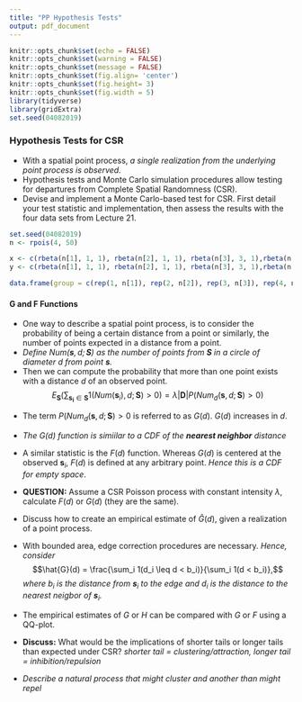 ```yaml
---
title: "PP Hypothesis Tests"
output: pdf_document
---
```


```r
knitr::opts_chunk$set(echo = FALSE)
knitr::opts_chunk$set(warning = FALSE)
knitr::opts_chunk$set(message = FALSE)
knitr::opts_chunk$set(fig.align= 'center')
knitr::opts_chunk$set(fig.height= 3)
knitr::opts_chunk$set(fig.width = 5)
library(tidyverse)
library(gridExtra)
set.seed(04082019)
```

### Hypothesis Tests for CSR

- With a spatial point process, *a single realization from the underlying point process is observed.*
\vfill
- Hypothesis tests and Monte Carlo simulation procedures allow testing for departures from Complete Spatial Randomness (CSR).
\vfill
- Devise and implement a Monte Carlo-based test for CSR. First detail your test statistic and implementation, then assess the results with the four data sets from Lecture 21.
```r
set.seed(04082019)
n <- rpois(4, 50)

x <- c(rbeta(n[1], 1, 1), rbeta(n[2], 1, 1), rbeta(n[3], 3, 1),rbeta(n[4], 3, 3))
y <- c(rbeta(n[1], 1, 1), rbeta(n[2], 1, 1), rbeta(n[3], 3, 1),rbeta(n[4], 3, 3))

data.frame(group = c(rep(1, n[1]), rep(2, n[2]), rep(3, n[3]), rep(4, n[4])), x = x, y = y) %>% ggplot(aes(x=x, y=y)) + geom_point(alpha=.6) + facet_wrap(~group)
```
\vfill
\vfill
\vfill
\vfill
\newpage

#### G and F Functions

- One way to describe a spatial point process, is to consider the probability of being a certain distance from a point or similarly, the number of points expected in a distance from a point.
\vfill
- *Define $Num(\boldsymbol{s}, d; \boldsymbol{S})$ as the number of points from $\boldsymbol{S}$ in a circle of diameter $d$ from point $\boldsymbol{s}$.*
\vfill
- Then we can compute the probability that more than one point exists with a distance $d$ of an observed point.
$$E_{\boldsymbol{S}} \left(\sum_{\boldsymbol{s_i} \in \boldsymbol{S}} 1(Num(\boldsymbol{s}_i),d;\boldsymbol{S}) > 0 \right) = \lambda |\boldsymbol{D}| P(Num_d(\boldsymbol{s},d;\boldsymbol{S})> 0)$$


\vfill
- The term $P(Num_d(\boldsymbol{s},d;\boldsymbol{S})> 0$ is referred to as $G(d)$. $G(d)$ increases in $d$.
\vfill
- *The $G(d)$ function is simiilar to a CDF of the __nearest neighbor__ distance*
\vfill
- A similar statistic is the $F(d)$ function. Whereas $G(d)$ is centered at the observed $\boldsymbol{s}_i$, $F(d)$ is defined at any arbitrary point. *Hence this is a CDF for empty space*.
\vfill
- __QUESTION:__ Assume a CSR Poisson process with constant intensity $\lambda$, calculate $F(d)$ or $G(d)$ (they are the same).
\vfill
\newpage

- Discuss how to create an empirical estimate of $\hat{G}(d)$, given a realization of a point process.
\vfill
- With bounded area, edge correction procedures are necessary. *Hence, consider*
$$\hat{G}(d) = \frac{\sum_i 1(d_i \leq d < b_i)}{\sum_i 1(d < b_i)},$$
*where $b_i$ is the distance from $\boldsymbol{s}_i$ to the edge and $d_i$ is the distance to the nearest neigbor of $\boldsymbol{s}_i$.*
\vfill
- The empirical estimates of $G$ or $H$ can be compared with $G$ or $F$ using a QQ-plot.
\vfill
- __Discuss:__ What would be the implications of shorter tails or longer tails than expected under CSR? *shorter tail = clustering/attraction, longer tail = inhibition/repulsion*
\vfill
- *Describe a natural process that might cluster and another than might repel*
\vfill
\newpage